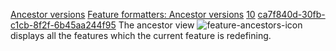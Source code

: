 [[Property:title|Ancestor versions]]
[[Property:link_title|Feature formatters: Ancestor versions]]
[[Property:weight|10]]
[[Property:uuid|ca7f840d-30fb-c1cb-8f2f-6b45aa244f95]]
The ancestor view  [[Image:feature-ancestors-icon]]  displays all the features which the current feature is redefining. 

{{seealso| '''See Also''' <br/>
[[Descendant versions|Descendant versions]]  }}





